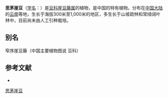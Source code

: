 {{Speciesbox
| name = 思茅崖豆
| status = 
| status_system = 
| image =
| genus = Millettia
| species = leptobotrya
| authority = Dunn in Journ.
}}

'''思茅崖豆'''（[[学名|学名]]：{{lang|la|''Millettia leptobotrya''}}）是[[豆科|豆科]][[崖豆藤属|崖豆藤属]]的植物，是中国的特有植物。分布在[[中国大陆|中国大陆]]的[[云南|云南]]等地，生长于海拔300米至1,000米的地区，多生长于山坡疏林和常绿阔叶林中，目前尚未由人工引种栽培。

== 别名 ==
窄序崖豆藤（中国主要植物图说 豆科）

== 参考文献 ==
<div class="references-small">
* {{cite web| url =http://www.bioinfo.cn/db05/KmzwSpecies.php?action=view&id=16340| title =思茅崖豆| work =《中国高等植物数据库全库》| publisher =中国科学院微生物研究所| author =昆明植物研究所| accessdate =2009-02-25| deadurl =yes| archiveurl =https://web.archive.org/web/20160305023600/http://www.bioinfo.cn/db05/KmzwSpecies.php?action=view&id=16340| archivedate =2016-03-05}}
</div>
{{Taxonbar|from=Q11072623}}

[[Category:崖豆藤属|思茅崖豆]]


{{植物小作品}}